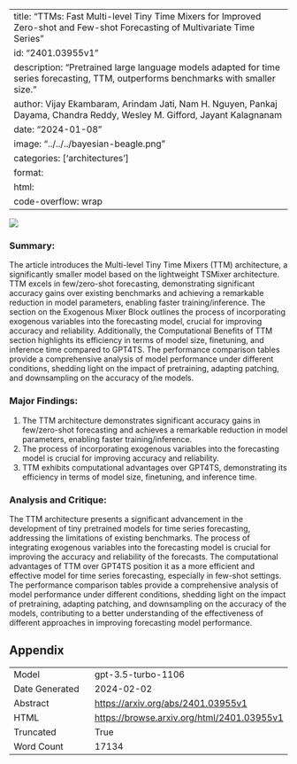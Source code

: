 
---
title: "TTMs: Fast Multi-level Tiny Time Mixers for Improved Zero-shot and Few-shot Forecasting of Multivariate Time Series"
id: "2401.03955v1"
description: "Pretrained large language models adapted for time series forecasting, TTM, outperforms benchmarks with smaller size."
author: Vijay Ekambaram, Arindam Jati, Nam H. Nguyen, Pankaj Dayama, Chandra Reddy, Wesley M. Gifford, Jayant Kalagnanam
date: "2024-01-08"
image: "../../../bayesian-beagle.png"
categories: ['architectures']
format:
  html:
    code-overflow: wrap
---

![](None)

### Summary:

The article introduces the Multi-level Tiny Time Mixers (TTM) architecture, a significantly smaller model based on the lightweight TSMixer architecture. TTM excels in few/zero-shot forecasting, demonstrating significant accuracy gains over existing benchmarks and achieving a remarkable reduction in model parameters, enabling faster training/inference. The section on the Exogenous Mixer Block outlines the process of incorporating exogenous variables into the forecasting model, crucial for improving accuracy and reliability. Additionally, the Computational Benefits of TTM section highlights its efficiency in terms of model size, finetuning, and inference time compared to GPT4TS. The performance comparison tables provide a comprehensive analysis of model performance under different conditions, shedding light on the impact of pretraining, adapting patching, and downsampling on the accuracy of the models.

### Major Findings:
1. The TTM architecture demonstrates significant accuracy gains in few/zero-shot forecasting and achieves a remarkable reduction in model parameters, enabling faster training/inference.
2. The process of incorporating exogenous variables into the forecasting model is crucial for improving accuracy and reliability.
3. TTM exhibits computational advantages over GPT4TS, demonstrating its efficiency in terms of model size, finetuning, and inference time.

### Analysis and Critique:
The TTM architecture presents a significant advancement in the development of tiny pretrained models for time series forecasting, addressing the limitations of existing benchmarks. The process of integrating exogenous variables into the forecasting model is crucial for improving the accuracy and reliability of the forecasts. The computational advantages of TTM over GPT4TS position it as a more efficient and effective model for time series forecasting, especially in few-shot settings. The performance comparison tables provide a comprehensive analysis of model performance under different conditions, shedding light on the impact of pretraining, adapting patching, and downsampling on the accuracy of the models, contributing to a better understanding of the effectiveness of different approaches in improving forecasting model performance.

## Appendix

|          |          |
|----------|----------|
| Model     | gpt-3.5-turbo-1106       |
| Date Generated     | 2024-02-02       |
| Abstract | [https://arxiv.org/abs/2401.03955v1](https://arxiv.org/abs/2401.03955v1)        |
| HTML     | [https://browse.arxiv.org/html/2401.03955v1](https://browse.arxiv.org/html/2401.03955v1)       |
| Truncated       | True       |
| Word Count       | 17134       |